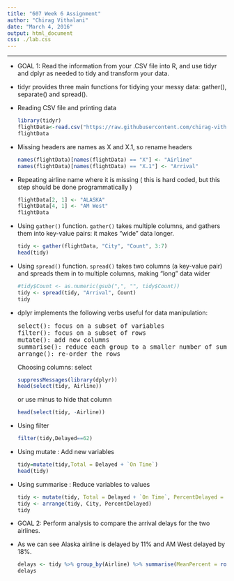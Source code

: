 ```yaml
---
title: "607 Week 6 Assignment"
author: "Chirag Vithalani"
date: "March 4, 2016"
output: html_document
css: ./lab.css
---
```


<hr />

<ul class="a">
<li >

GOAL 1: Read the information from your .CSV file into R, and use tidyr and dplyr as needed to tidy and transform your data. 

</li>
</ul>

<ul class="b">
<li>
tidyr provides three main functions for tidying your messy data: gather(), separate() and spread().
</li>
</ul>

<ul class="c">
<li>
Reading CSV file and printing data

```r

library(tidyr)
flightData<-read.csv("https://raw.githubusercontent.com/chirag-vithlani/607/master/week6/week6.csv", header= TRUE,sep=",",na.strings = "?",stringsAsFactors=FALSE)
flightData
```
</li>

<li>
Missing headers are names as X and X.1, so rename headers
```r
names(flightData)[names(flightData) == "X"] <- "Airline"
names(flightData)[names(flightData) == "X.1"] <- "Arrival"

```
</li>

<li>
Repeating airline name where it is missing ( this is hard coded, but this step should be done programmatically )
```r
flightData[2, 1] <- "ALASKA"
flightData[4, 1] <- "AM West"
flightData

```
</li>
<li>
Using `gather()` function.
`gather()` takes multiple columns, and gathers them into key-value pairs: it makes "wide" data longer.
```r
tidy <- gather(flightData, "City", "Count", 3:7) 
head(tidy)
```
</li>

<li>

Using `spread()` function.
`spread()` takes two columns (a key-value pair) and spreads them in to multiple columns, making "long" data wider

```r

#tidy$Count <- as.numeric(gsub(",", "", tidy$Count))
tidy <- spread(tidy, "Arrival", Count)
tidy


```
</li>
</ul>

<ul class="b">
<li>

dplyr implements the following verbs useful for data manipulation:
<pre>
select(): focus on a subset of variables
filter(): focus on a subset of rows
mutate(): add new columns
summarise(): reduce each group to a smaller number of summary statistics
arrange(): re-order the rows
</pre>

</li>
</ul>

<ul class="c">

Choosing columns: select
```r
suppressMessages(library(dplyr))
head(select(tidy, Airline))
```
or use minus to hide that column
```r
head(select(tidy, -Airline))
```
</li>

<li>
Using filter

```r
filter(tidy,Delayed==62)
```
</li>


<li>
Using mutate : Add new variables

```r
tidy=mutate(tidy,Total = Delayed + `On Time`)
head(tidy)
```
</li>

<li>
Using summarise : Reduce variables to values

```r
tidy <- mutate(tidy, Total = Delayed + `On Time`, PercentDelayed = Delayed / Total * 100)
tidy <- arrange(tidy, City, PercentDelayed)
tidy
```
</li>
</ul>
<ul class="a">
<li>
GOAL 2: Perform analysis to compare the arrival delays for the two airlines.
</li>

</ul>


<ul class="c">
<li>

 As we can see Alaska airline is delayed by 11% and AM West delayed by 18%.

```r
delays <- tidy %>% group_by(Airline) %>% summarise(MeanPercent = round(mean(PercentDelayed), 0))
delays
```
</li>
</ul>